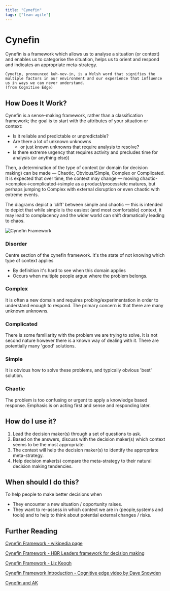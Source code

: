 ```yaml
---
title: "Cynefin"
tags: ["lean-agile"]
---
```


# Cynefin
Cynefin is a framework which allows us to analyse a situation (or context) and enables us to categorise the situation, helps us to orient and respond and indicates an appropriate meta-strategy.

```admonish Quote
Cynefin, pronounced kuh-nev-in, is a Welsh word that signifies the multiple factors in our environment and our experience that influence us in ways we can never understand. 
(from Cognitive Edge)
```

## How Does It Work?
Cynefin is a sense-making framework, rather than a classification framework; the goal is to start with the attributes of your situation or context:

  - Is it reliable and predictable or unpredictable?
  - Are there a lot of unknown unknowns
    - or just known unknowns that require analysis to resolve? 
  - Is there extreme urgency that requires activity and precludes time for analysis (or anything else))

Then, a determination of the type of context (or domain for decision making) can be made &mdash; Chaotic, Obvious/Simple, Complex or Complicated. It is expected that over time, the context may change &mdash; moving chaotic->complex->complicated->simple as a product/process/etc matures, but perhaps jumping to Complex with external disruption or even chaotic with extreme events. 

The diagrams depict a 'cliff' between simple and chaotic &mdash; this is intended to depict that while simple is the easiest (and most comfortable) context, it may lead to complacency and the wider world can shift dramatically leading to chaos.

![Cynefin Framework](../img/cynefin/cynefin.png)

### Disorder
Centre section of the cynefin framework. It's the state of not knowing which type of context applies
- By definition it's hard to see when this domain applies
- Occurs when multiple people argue where the problem belongs.

### Complex
It is often a new domain and requires probing/experimentation in order to understand enough to respond. The primary concern is that there are many unknown unknowns.

### Complicated
There is some familiarity with the problem we are trying to solve. It is not second nature however there is a known way of dealing with it. There are potentially many 'good' solutions.

### Simple 
It is obvious how to solve these problems, and typically obvious 'best' solution.

### Chaotic
The problem is too confusing or urgent to apply a knowledge based response. Emphasis is on acting first and sense and responding later.


## How do I use it?
1. Lead the decision maker(s) through a set of questions to ask.
2. Based on the answers, discuss with the decision maker(s) which context seems to be the most appropriate.
3. The context will help the decision maker(s) to identify the appropriate meta-strategy.
4. Help decision maker(s) compare the meta-strategy to their natural decision making tendencies.
 

## When should I do this?
To help people to make better decisions when
- They encounter a new situation / opportunity raises.
- They want to re-assess in which context we are in (people,systems and tools) and to help to think about potential external changes / risks.


## Further Reading
[Cynefin Framework - wikipedia page](https://en.wikipedia.org/wiki/Cynefin_framework)

[Cynefin Framework - HBR Leaders framework for decision making](https://hbr.org/2007/11/a-leaders-framework-for-decision-making)

[Cynefin Framework - Liz Keogh](https://lizkeogh.com/cynefin-for-everyone/)

[Cynefin Framework Introduction - Cognitive edge video by Dave Snowden](https://fast.wistia.net/embed/iframe/bocmcxuuvz?dnt=1#?secret=pLoQ41pXmt)

[Cynefin and AK](https://docs.google.com/presentation/d/1kwiq2Izu5eFn64z41hQZSKjxTiXRYgT8XxdtRgljFQw)
